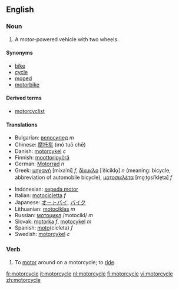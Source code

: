 ==English==

===Noun===
{{en-noun}}

# A motor-powered vehicle with two wheels.

====Synonyms====
*[[bike]]
*[[cycle]]
*[[moped]]
*[[motorbike]]

====Derived terms====
*[[motorcyclist]]

====Translations====
{{top}}
*Bulgarian: [[велосипед]] ''m''
*Chinese: [[摩托车]] (mó tuō chē)
*Danish: [[motorcykel]] ''c''
*Finnish: [[moottoripyörä]]
*German: [[Motorrad]] ''n''
*Greek: [[μηχανή]] [mixaˈni] ''f'', [[δίκυκλο]] [ˈðiciklo̞] ''n'' (meaning: bicycle, abbreviation of automobile bicycle), [[μοτοσικλέτα]] [mo̞ˌto̞siˈkle̞ta] ''f''
{{mid}}
*Indonesian: [[sepeda motor]]
*Italian: [[motocicletta]] ''f''
*Japanese: [[オートバイ]], [[バイク]]
*Lithuanian: [[motociklas]] ''m''
*Russian: [[мотоцикл]] /motocíkl/ ''m''
*Slovak: [[motorka#Slovak|motorka]] ''f'', [[motocykel#Slovak|motocykel]] ''m''
*Spanish: [[moto]](cicleta) ''f''
*Swedish: [[motorcykel]] ''c''
{{bottom}}

===Verb===
{{en-verb|motorcycl|ing}}

# To [[motor]] around on a motorcycle; to [[ride]].

[[fr:motorcycle]]
[[it:motorcycle]]
[[nl:motorcycle]]
[[fi:motorcycle]]
[[vi:motorcycle]]
[[zh:motorcycle]]